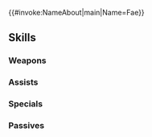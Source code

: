 {{#invoke:NameAbout|main|Name=Fae}}{{HeroPage Tabs}}
{{Hero Infobox
|Name=Fae
|Title=Divine Dragon
|WeaponType=Green Breath
|Origin=Fire Emblem: The Binding Blade
|Gender=Female
|MoveType=Infantry
|GrowthModifier=Trainee
|actorEN=Sarah Blandy
|actorJP=小澤亜李
|artist=日向悠二
|resplendentArtist=さとうぽて
|releaseDate=February 2, 2017
|poolDate=February 2, 2017
|randomStartTime=2017-02-02T07:00:00Z
|poolRarities=3,4
|TagID=ファ
|InternalID=98
|Properties=demoted_240,resplendent,muspell
|cv1=5
|cv2=1000200
|description=A surviving Divine Dragon with the nature of a child and very little life experience. Appears in Fire Emblem: The Binding Blade.
|resplendentStartTime=2022-09-25T07:00:00Z
|resplendentEndTime=2022-10-10T06:59:59Z
}}
{{Stats Page
|Lv1HP=16|Lv1ATK=5|Lv1SPD=4|Lv1DEF=6|Lv1RES=8
|GRHP=70|GRATK=65|GRSPD=55|GRDEF=45|GRRES=50
}}
==Skills==
===Weapons===
{{Weapons Table
|weapon1=Fire Breath
|weapon1Default=1
|weapon1Unlock=1
|weapon2=Fire Breath+
|weapon2Default=3
|weapon2Unlock=2
|weapon3=Light Breath
|weapon3Default=4
|weapon3Unlock=3
|weapon4=Light Breath+
|weapon4Default=5
|weapon4Unlock=5
|weapon5=Eternal Breath
|weapon5Default=
|weapon5Unlock=5
}}
===Assists===
{{Assists Table
|assist1=Draw Back
|assist1Default=4
|assist1Unlock=3
}}
===Specials===
{{Specials Table}}
===Passives===
{{Passives Table
|passiveB1=Renewal 1
|passiveB2=Renewal 2
|passiveB3=Renewal 3
|passiveB1Unlock=1
|passiveB2Unlock=2
|passiveB3Unlock=4
|passiveC1=Threaten Atk 1
|passiveC2=Threaten Atk 2
|passiveC3=Threaten Atk 3
|passiveC1Unlock=3
|passiveC2Unlock=4
|passiveC3Unlock=5
}}
{{Heroes Navbox}}